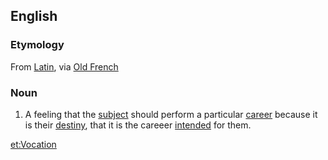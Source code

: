 == English ==
=== Etymology ===
From [[w:Latin|Latin]], via [[w:Old French|Old French]]
=== Noun ===
# A feeling that the [[subject]] should perform a particular [[career]] because it is their [[destiny]], that it is the careeer [[intend]]ed for them.


{{stub}}

[[et:Vocation]]